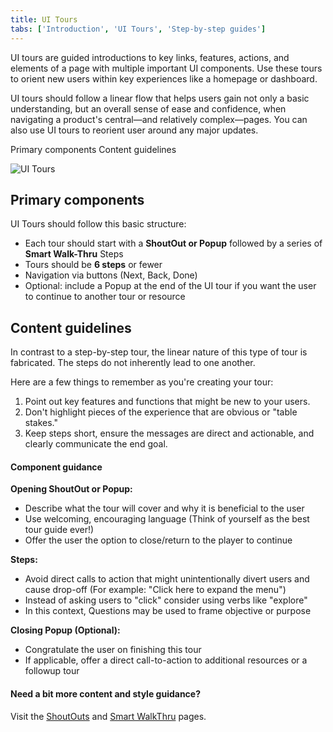 ```yaml
---
title: UI Tours
tabs: ['Introduction', 'UI Tours', 'Step-by-step guides']
---
```


<PageDescription>

  UI tours are guided introductions to key links, features, actions, and elements of a page with multiple important UI components. Use these tours to orient new users within key experiences like a homepage or dashboard.

  UI tours should follow a linear flow that helps users gain not only a basic understanding, but an overall sense of ease and confidence, when navigating a product's central—and relatively complex—pages. You can also use UI tours to reorient user around any major updates.

</PageDescription>

<AnchorLinks>
  <AnchorLink>Primary components</AnchorLink>
  <AnchorLink>Content guidelines </AnchorLink>
</AnchorLinks>

<Row>
  <Column colLg={8}>

![UI Tours](images/WalkMe-overview-uitours.png)

  </Column>
</Row>

## Primary components

UI Tours should follow this basic structure:

* Each tour should start with a **ShoutOut or Popup** followed by a series of **Smart Walk-Thru** Steps
* Tours should be **6 steps** or fewer
* Navigation via buttons (Next, Back, Done)
* Optional: include a Popup at the end of the UI tour if you want the user to continue to another tour or resource

## Content guidelines

In contrast to a step-by-step tour, the linear nature of this type of tour is fabricated. The steps do not inherently lead to one another.

Here are a few things to remember as you're creating your tour:

1. Point out key features and functions that might be new to your users.
2. Don't highlight pieces of the experience that are obvious or "table stakes."
3. Keep steps short, ensure the messages are direct and actionable, and clearly communicate the end goal.

#### Component guidance

**Opening ShoutOut or Popup:**

* Describe what the tour will cover and why it is beneficial to the user
* Use welcoming, encouraging language (Think of yourself as the best tour guide ever!)
* Offer the user the option to close/return to the player to continue

**Steps:**

* Avoid direct calls to action that might unintentionally divert users and cause drop-off (For example: "Click here to expand the menu")
* Instead of asking users to "click" consider using verbs like "explore"
* In this context, Questions may be used to frame objective or purpose

**Closing Popup (Optional):**

* Congratulate the user on finishing this tour
* If applicable, offer a direct call-to-action to additional resources or a followup tour

#### Need a bit more content and style guidance?

Visit the [ShoutOuts](/walkme-guide/shoutouts/usage) and [Smart WalkThru](/walkme-guide/smart-walk-thrus/overview) pages.
